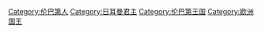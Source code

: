 [[Category:伦巴第人|Category:伦巴第人]]
[[Category:日耳曼君主|Category:日耳曼君主]]
[[Category:伦巴第王国|Category:伦巴第王国]]
[[Category:欧洲国王|Category:欧洲国王]]